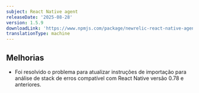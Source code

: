 ```yaml
---
subject: React Native agent
releaseDate: '2025-08-28'
version: 1.5.9
downloadLink: 'https://www.npmjs.com/package/newrelic-react-native-agent/v/1.5.9'
translationType: machine
---
```


## Melhorias

* Foi resolvido o problema para atualizar instruções de importação para análise de stack de erros compatível com React Native versão 0.78 e anteriores.